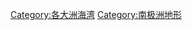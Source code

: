 {{Commons category|Bays of Antarctica}}
{{Commonscat|Bays of Antarctica}}

[[Category:各大洲海湾|Category:各大洲海湾]]
[[Category:南极洲地形|Category:南极洲地形]]